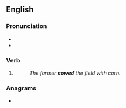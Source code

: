 ==English==

===Pronunciation===
* {{IPA|/səʊd/|lang=en}}
* {{rhymes|əʊd|lang=en}}

===Verb===
{{head|en|verb form}}

# {{en-past of|sow}}
#: ''The farmer '''sowed''' the field with corn.''

===Anagrams===
* {{l|en|dowse}}
